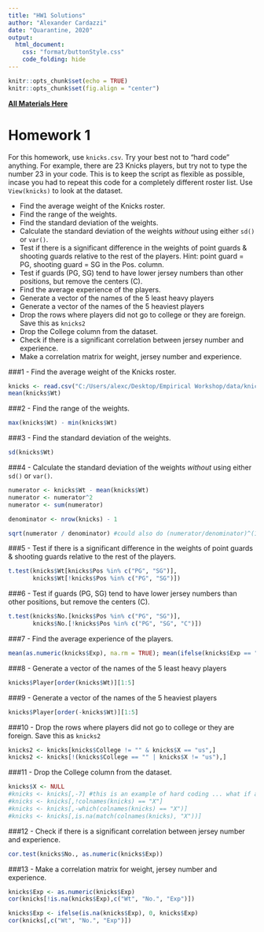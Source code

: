 ---
title: "HW1 Solutions"
author: "Alexander Cardazzi"
date: "Quarantine, 2020"
output:
  html_document:
    css: "format/buttonStyle.css"
    code_folding: hide
---

```{r setup, include=FALSE}
knitr::opts_chunk$set(echo = TRUE)
knitr::opts_chunk$set(fig.align = "center")
```

<script src="format/hideOutput.js"></script>
**[All Materials Here](https://sites.google.com/view/alex-cardazzi/home/using-r)**

# Homework 1

For this homework, use ```knicks.csv```.  Try your best not to "hard code" anything.  For example, there are 23 Knicks players, but try not to type the number 23 in your code.  This is to keep the script as flexible as possible, incase you had to repeat this code for a completely different roster list.  Use ```View(knicks)``` to look at the dataset.

* Find the average weight of the Knicks roster.
* Find the range of the weights.
* Find the standard deviation of the weights.
* Calculate the standard deviation of the weights *without* using either ```sd()``` or ```var()```.
* Test if there is a significant difference in the weights of point guards & shooting guards relative to the rest of the players.  Hint: point guard = PG, shooting guard = SG in the Pos. column.
* Test if guards (PG, SG) tend to have lower jersey numbers than other positions, but remove the centers (C).
* Find the average experience of the players.
* Generate a vector of the names of the 5 least heavy players
* Generate a vector of the names of the 5 heaviest players
* Drop the rows where players did not go to college or they are foreign.  Save this as ```knicks2```
* Drop the College column from the dataset.
* Check if there is a significant correlation between jersey number and experience.
* Make a correlation matrix for weight, jersey number and experience.

###1 - Find the average weight of the Knicks roster.
```{r}
knicks <- read.csv("C:/Users/alexc/Desktop/Empirical Workshop/data/knicks.csv", stringsAsFactors = FALSE)
mean(knicks$Wt)
```

###2 - Find the range of the weights.
```{r}
max(knicks$Wt) - min(knicks$Wt)
```

###3 - Find the standard deviation of the weights.
```{r}
sd(knicks$Wt)
```

###4 - Calculate the standard deviation of the weights *without* using either ```sd()``` or ```var()```.
```{r}
numerator <- knicks$Wt - mean(knicks$Wt)
numerator <- numerator^2
numerator <- sum(numerator)

denominator <- nrow(knicks) - 1

sqrt(numerator / denominator) #could also do (numerator/denominator)^(1/2)
```

###5 - Test if there is a significant difference in the weights of point guards & shooting guards relative to the rest of the players.
```{r}
t.test(knicks$Wt[knicks$Pos %in% c("PG", "SG")],
       knicks$Wt[!knicks$Pos %in% c("PG", "SG")])
```

###6 - Test if guards (PG, SG) tend to have lower jersey numbers than other positions, but remove the centers (C).
```{r}
t.test(knicks$No.[knicks$Pos %in% c("PG", "SG")],
       knicks$No.[!knicks$Pos %in% c("PG", "SG", "C")])
```

###7 - Find the average experience of the players.
```{r}
mean(as.numeric(knicks$Exp), na.rm = TRUE); mean(ifelse(knicks$Exp == "R", 0, as.numeric(knicks$Exp)))
```

###8 - Generate a vector of the names of the 5 least heavy players
```{r}
knicks$Player[order(knicks$Wt)][1:5]
```

###9 - Generate a vector of the names of the 5 heaviest players
```{r}
knicks$Player[order(-knicks$Wt)][1:5]
```

###10 - Drop the rows where players did not go to college or they are foreign.  Save this as ```knicks2```
```{r}
knicks2 <- knicks[knicks$College != "" & knicks$X == "us",]
knicks2 <- knicks[!(knicks$College == "" | knicks$X != "us"),]
```

###11 - Drop the College column from the dataset.
```{r}
knicks$X <- NULL
#knicks <- knicks[,-7] #this is an example of hard coding ... what if another roster had extra columns?  Then you'd be deleting the wrong column
#knicks <- knicks[,!colnames(knicks) == "X"]
#knicks <- knicks[,-which(colnames(knicks) == "X")]
#knicks <- knicks[,is.na(match(colnames(knicks), "X"))]
```

###12 - Check if there is a significant correlation between jersey number and experience.
```{r}
cor.test(knicks$No., as.numeric(knicks$Exp))
```

###13 - Make a correlation matrix for weight, jersey number and experience.
```{r}
knicks$Exp <- as.numeric(knicks$Exp)
cor(knicks[!is.na(knicks$Exp),c("Wt", "No.", "Exp")])

knicks$Exp <- ifelse(is.na(knicks$Exp), 0, knicks$Exp)
cor(knicks[,c("Wt", "No.", "Exp")])
```